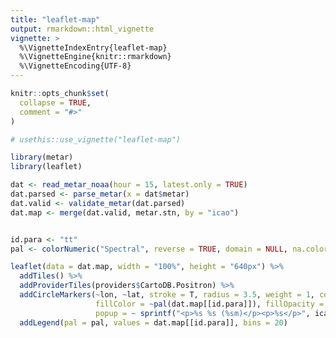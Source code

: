 ```yaml
---
title: "leaflet-map"
output: rmarkdown::html_vignette
vignette: >
  %\VignetteIndexEntry{leaflet-map}
  %\VignetteEngine{knitr::rmarkdown}
  %\VignetteEncoding{UTF-8}
---
```


```r
knitr::opts_chunk$set(
  collapse = TRUE,
  comment = "#>"
)

# usethis::use_vignette("leaflet-map")

```

```r
library(metar)
library(leaflet)

dat <- read_metar_noaa(hour = 15, latest.only = TRUE)
dat.parsed <- parse_metar(x = dat$metar)
dat.valid <- validate_metar(dat.parsed)
dat.map <- merge(dat.valid, metar.stn, by = "icao")


id.para <- "tt"
pal <- colorNumeric("Spectral", reverse = TRUE, domain = NULL, na.color = "#eeefff")

leaflet(data = dat.map, width = "100%", height = "640px") %>%
  addTiles() %>%
  addProviderTiles(providers$CartoDB.Positron) %>%
  addCircleMarkers(~lon, ~lat, stroke = T, radius = 3.5, weight = 1, color = "black", 
                   fillColor = ~pal(dat.map[[id.para]]), fillOpacity = 1,
                   popup = ~ sprintf("<p>%s %s (%sm)</p><p>%s</p>", icao, ap_name, elev, metar)) %>%
  addLegend(pal = pal, values = dat.map[[id.para]], bins = 20)


```
